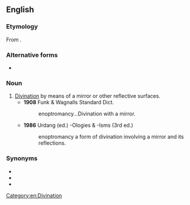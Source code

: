 ==English==

===Etymology===
From {{etyl|grc|en}} {{m|grc|ἔνοπτρον||mirror}} {{suffix||mancy|lang=en}}.

===Alternative forms===
* {{l|en|enoptomancy}}

===Noun===
{{en-noun|-}}

# [[divination|Divination]] by means of a mirror or other reflective surfaces.
#* '''1908''' Funk & Wagnalls Standard Dict.
#*: enoptromancy...Divination with a mirror.
#* '''1986''' Urdang (ed.) -Ologies & -Isms (3rd ed.)
#*: enoptromancy a form of divination involving a mirror and its reflections.

===Synonyms===
* {{l|en|catoptromancy}}
* {{l|en|crystallomancy}}
* {{l|en|scrying}}

[[Category:en:Divination]]